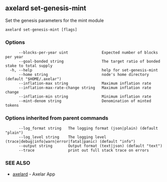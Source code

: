 ## axelard set-genesis-mint

Set the genesis parameters for the mint module

```
axelard set-genesis-mint [flags]
```

### Options

```
      --blocks-per-year uint               Expected number of blocks per year
      --goal-bonded string                 The target ratio of bonded stake to total supply
  -h, --help                               help for set-genesis-mint
      --home string                        node's home directory (default "$HOME/.axelar")
      --inflation-max string               Maximum inflation rate
      --inflation-max-rate-change string   Maximum inflation rate change
      --inflation-min string               Minimum inflation rate
      --mint-denom string                  Denomination of minted tokens
```

### Options inherited from parent commands

```
      --log_format string   The logging format (json|plain) (default "plain")
      --log_level string    The logging level (trace|debug|info|warn|error|fatal|panic) (default "info")
      --output string       Output format (text|json) (default "text")
      --trace               print out full stack trace on errors
```

### SEE ALSO

- [axelard](/cli-docs/v0_32_0/axelard) - Axelar App
